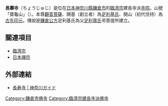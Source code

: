 {{日本寺院
| name = 長壽寺
| img = File:Choju-ji Kita-Kamakura,-Main Hall.jpg
| img_capt = 本堂
| image_width = 260
| nihongo = 長寿寺
| hiragana = ちょうじゅじ
| romaji = Chōju-ji
| location = [[神奈川縣|神奈川縣]][[鎌倉市|鎌倉市]]山ノ內1503
| sangou = 寶龜山
| section = [[臨濟宗|臨濟宗]]建長寺派
| god = [[觀音菩薩|觀音菩薩]]
| found_year = 傳・[[南北朝時代_(日本)|南北朝時代]]初期
| founder = 傳・[[足利基氏|足利基氏]]（開基）<br>[[古先印元|古先印元]]（開山）
| official_name = 寶龜山 長壽禪寺
| alias = 
| struct = 
| title = 
| cultural_collection = 
}}
'''長壽寺'''（ちょうじゅじ）是位在[[日本|日本]][[神奈川縣|神奈川縣]][[鎌倉市|鎌倉市]]的[[臨濟宗|臨濟宗]]建長寺派[[寺院|寺院]]。山號「寶龜山」（{{lang|ja|ほうきさん}}）。本尊[[觀音菩薩|觀音菩薩]]、開基（創立者）為[[足利基氏|足利基氏]]、開山（初代住持）為[[古先印元|古先印元]]。傳說是[[鎌倉公方|鎌倉公方]]足利基氏為父[[足利尊氏|足利尊氏]]弔菩提所建立。

== 關連項目 ==
{{commonscat|Choshoji, Kamakura}}
*[[臨濟宗|臨濟宗]]
*[[日本禪宗|日本禪宗]]

== 外部連結 ==
* [https://web.archive.org/web/20140703123801/http://www.kanagawaguide.net/spot/83/ 長寿寺 | 神奈川ガイド]

{{DEFAULTSORT:Chōju-ji (Kamakura)}}
[[Category:鎌倉市佛寺|Category:鎌倉市佛寺]]
[[Category:臨濟宗建長寺派佛寺|Category:臨濟宗建長寺派佛寺]]